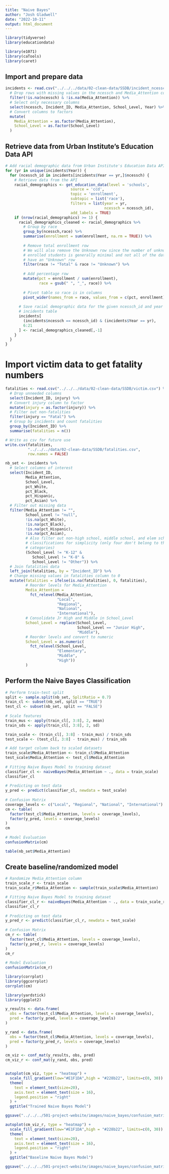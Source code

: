 ```yaml
---
title: "Naive Bayes"
author: "Josh Gladwell"
date: "2022-10-11"
output: html_document
---
```


```r
library(tidyverse)
library(educationdata)

library(e1071)
library(caTools)
library(caret)
```


## Import and prepare data
```r
incidents <- read.csv("../../../data/02-clean-data/SSDB/incident_ncessch.csv") %>%
  # Drop rows with missing values in the ncessch and Media_Attention columns
  filter(!is.na(ncessch) & !is.na(Media_Attention)) %>%
  # Select only necessary columns
  select(ncessch, Incident_ID, Media_Attention, School_Level, Year) %>%
  # Convert columns to factors
  mutate(
    Media_Attention = as.factor(Media_Attention),
    School_Level = as.factor(School_Level)
  )

```

## Retrieve data from Urban Institute's Education Data API

```r
# Add racial demographic data from Urban Institute's Education Data API
for (yr in unique(incidents$Year)) {
  for (ncessch_id in incidents[incidents$Year == yr,]$ncessch) {
    # Retrieve data from the API
    racial_demographics <- get_education_data(level = 'schools',
                             source = 'ccd',
                             topic = 'enrollment',
                             subtopic = list('race'),
                             filters = list(year = yr,
                                            ncessch = ncessch_id),
                             add_labels = TRUE)
    if (nrow(racial_demographics) >= 1) {
      racial_demographics_cleaned <- racial_demographics %>%
        # Group by race
        group_by(ncessch,race) %>%
        summarise(enrollment = sum(enrollment, na.rm = TRUE)) %>%
        
        # Remove total enrollment row
        # We will also remove the Unknown row since the number of unknown
        # enrolled students is generally minimal and not all of the datasets
        # have an "Unknown" row
        filter(race != "Total" & race != "Unknown") %>%
        
        # Add percentage row
        mutate(pct = enrollment / sum(enrollment),
               race = gsub(" ", "_", race)) %>%
        
        # Pivot table so race is in columns
        pivot_wider(names_from = race, values_from = c(pct, enrollment))
      
      # Save racial demographic data for the given ncessch_id and year to
      # incidents table
      incidents[
        (incidents$ncessch == ncessch_id) & (incidents$Year == yr),
        6:21
      ] <- racial_demographics_cleaned[,-1]
    }
  }
}
```

# Import victim data to get fatality numbers
```r
fatalities <- read.csv("../../../data/02-clean-data/SSDB/victim.csv") %>%
  # Drop unneeded columns
  select(Incident_ID, injury) %>%
  # Convert injury column to factor
  mutate(injury = as.factor(injury)) %>%
  # Filter out non-fatalities
  filter(injury == "Fatal") %>%
  # Group by incidents and count fatalities
  group_by(Incident_ID) %>%
  summarise(fatalities = n())

# Write as csv for future use
write.csv(fatalities, 
          "../../../data/02-clean-data/SSDB/fatalities.csv",
          row.names = FALSE)
```


```r
nb_set <- incidents %>%
  # Select columns of interest
  select(Incident_ID,
         Media_Attention,
         School_Level,
         pct_White,
         pct_Black,
         pct_Hispanic,
         pct_Asian) %>%
  # Filter out missing data
  filter(Media_Attention != "",
         School_Level != "null",
         !is.na(pct_White),
         !is.na(pct_Black),
         !is.na(pct_Hispanic),
         !is.na(pct_Asian),
         # Also filter out non-high school, middle school, and elem school
         # classifications for simplicity (only four don't belong to these
         # categories)
         (School_Level != "K-12" &
            School_Level != "K-8" &
            School_Level != "Other")) %>%
  # Join fatalities data
  left_join(fatalities, by = "Incident_ID") %>%
  # Change missing values in fatalities column to 0
  mutate(fatalities = ifelse(is.na(fatalities), 0, fatalities),
         # Reorder levels for Media_Attention
         Media_Attention = 
           fct_relevel(Media_Attention,
                       "Local",
                       "Regional",
                       "National",
                       "International"),
         # Consolidate Jr High and Middle in School_Level
         School_Level = replace(School_Level,
                                School_Level == "Junior High",
                                "Middle"),
         # Reorder levels and convert to numeric
         School_Level = as.numeric(
           fct_relevel(School_Level,
                       "Elementary",
                       "Middle",
                       "High"))
         )

```

## Perform the Naive Bayes Classification
```r
# Perform train-test split
split <- sample.split(nb_set, SplitRatio = 0.7)
train_cl <- subset(nb_set, split == "TRUE")
test_cl <- subset(nb_set, split == "FALSE")
 
# Scale features
train_mus <- apply(train_cl[, 3:8], 2, mean)
train_sds <- apply(train_cl[, 3:8], 2, sd)

train_scale <- (train_cl[, 3:8] - train_mus) / train_sds
test_scale <- (test_cl[, 3:8] - train_mus) / train_sds

# Add target column back to scaled datasets
train_scale$Media_Attention <- train_cl$Media_Attention
test_scale$Media_Attention <- test_cl$Media_Attention
 
# Fitting Naive Bayes Model to training dataset
classifier_cl <- naiveBayes(Media_Attention ~ ., data = train_scale)
classifier_cl
 
# Predicting on test data
y_pred <- predict(classifier_cl, newdata = test_scale)
 
# Confusion Matrix
coverage_levels <- c("Local", "Regional", "National", "International")
cm <- table(
  factor(test_cl$Media_Attention, levels = coverage_levels),
  factor(y_pred, levels = coverage_levels)
)
cm
 
# Model Evaluation
confusionMatrix(cm)
```


```r
table(nb_set$Media_Attention)
```

## Create baseline/randomized model
```r
# Randomize Media_Attention column
train_scale_r <- train_scale
train_scale_r$Media_Attention <- sample(train_scale$Media_Attention)

# Fitting Naive Bayes Model to training dataset
classifier_cl_r <- naiveBayes(Media_Attention ~ ., data = train_scale_r)
classifier_cl_r
 
# Predicting on test data
y_pred_r <- predict(classifier_cl_r, newdata = test_scale)
 
# Confusion Matrix
cm_r <- table(
  factor(test_cl$Media_Attention, levels = coverage_levels),
  factor(y_pred_r, levels = coverage_levels)
)
cm_r
 
# Model Evaluation
confusionMatrix(cm_r)
```








```r
library(corrplot)
library(ggcorrplot)
corrplot(cm)
```

```r
library(yardstick)
library(ggplot2)

y_results <- data.frame(
  obs = factor(test_cl$Media_Attention, levels = coverage_levels),
  pred = factor(y_pred, levels = coverage_levels)
)

y_rand <- data.frame(
  obs = factor(test_cl$Media_Attention, levels = coverage_levels),
  pred = factor(y_pred_r, levels = coverage_levels)
)

cm_viz <- conf_mat(y_results, obs, pred)
cm_viz_r <- conf_mat(y_rand, obs, pred)


autoplot(cm_viz, type = "heatmap") +
  scale_fill_gradient(low="#E1F1DA",high = "#228b22", limits=c(0, 30)) +
  theme(
    text = element_text(size=20),
    axis.text = element_text(size = 16),
    legend.position = "right"
  ) +
  ggtitle("Trained Naive Bayes Model")

ggsave("../../../501-project-website/images/naive_bayes/confusion_matrix_trained2.png")
```

```r
autoplot(cm_viz_r, type = "heatmap") +
  scale_fill_gradient(low="#E1F1DA",high = "#228b22", limits=c(0, 30)) +
  theme(
    text = element_text(size=20),
    axis.text = element_text(size = 16),
    legend.position = "right"
  ) +
  ggtitle("Baseline Naive Bayes Model")

ggsave("../../../501-project-website/images/naive_bayes/confusion_matrix_baseline2.png")
```

```r

```


